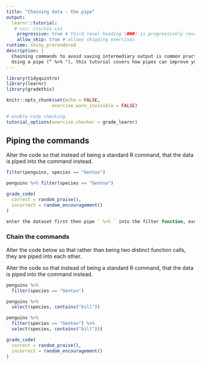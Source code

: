 ```yaml
---
title: "Chaining data - the pipe"
output: 
  learnr::tutorial:
   # css: css/uio.css
    progressive: true # third level heading (###) is progressively revealed
    allow_skip: true # allows skipping exercises
runtime: shiny_prerendered
description: |
  Chaining commands to avoid saving intermediary output is common practice in many programming languages.
  Using a pipe (” %>% "), this tutorial covers how pipes can improve your workflow, and make it more readable.
---
```


```r

library(tidyquintro)
library(learnr)
library(gradethis)

knitr::opts_chunk$set(echo = FALSE,
                 exercise.warn_invisible = FALSE)

# enable code checking
tutorial_options(exercise.checker = grade_learnr)
```

## Piping the commands

Alter the code so that instead of being a standard R command, that the data is piped into the command instead. 

```r
filter(penguins, species == "Gentoo")
```

```r
penguins %>% filter(species == "Gentoo")
```

```r
grade_code(
  correct = random_praise(),
  incorrect = random_encouragement()
)
```

```r
enter the dataset first then pipe ` %>% ` into the filter function, excluding the data set name inside the filter
```


### Chain the commands
Alter the code below so that rather than being two distinct function calls, they are piped into each other.

Alter the code so that instead of being a standard R command, that the data is piped into the command instead. 

```r
penguins %>% 
  filter(species == "Gentoo")

penguins %>% 
  select(species, contains("bill"))
```

```r
penguins %>% 
  filter(species == "Gentoo") %>% 
  select(species, contains("bill")))
```

```r
grade_code(
  correct = random_praise(),
  incorrect = random_encouragement()
)
```

